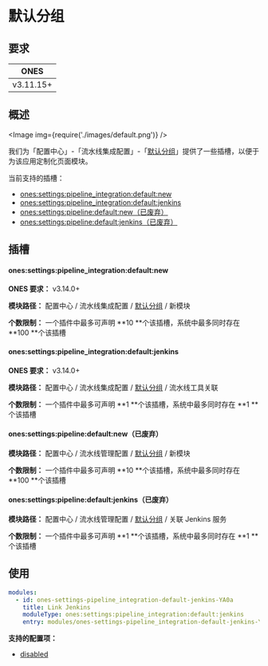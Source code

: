 # 默认分组

## 要求

|   ONES    |
| :-------: |
| v3.11.15+ |

## 概述

<Image img={require('./images/default.png')} />

我们为「配置中心」-「流水线集成配置」-「[默认分组](../../index.mdx#slot-hierarchy)」提供了一些插槽，以便于为该应用定制化页面模块。

当前支持的插槽：

- [ones:settings:pipeline_integration:default:new](#onessettingspipeline_integrationdefaultnew)
- [ones:settings:pipeline_integration:default:jenkins](#onessettingspipeline_integrationdefaultjenkins)
- [ones:settings:pipeline:default:new（已废弃）](#onessettingspipelinedefaultnew已废弃)
- [ones:settings:pipeline:default:jenkins（已废弃）](#onessettingspipelinedefaultjenkins已废弃)

## 插槽

#### ones:settings:pipeline_integration:default:new

**ONES 要求：** v3.14.0+

**模块路径：** 配置中心 / 流水线集成配置 / [默认分组](../../index.mdx#slot-hierarchy) / 新模块

**个数限制：** 一个插件中最多可声明 **10 **个该插槽，系统中最多同时存在 **100 **个该插槽

#### ones:settings:pipeline_integration:default:jenkins

**ONES 要求：** v3.14.0+

**模块路径：** 配置中心 / 流水线集成配置 / [默认分组](../../index.mdx#slot-hierarchy) / 流水线工具关联

**个数限制：** 一个插件中最多可声明 **1 **个该插槽，系统中最多同时存在 **1 **个该插槽

#### ones:settings:pipeline:default:new（已废弃）

**模块路径：** 配置中心 / 流水线管理配置 / [默认分组](../../index.mdx#slot-hierarchy) / 新模块

**个数限制：** 一个插件中最多可声明 **10 **个该插槽，系统中最多同时存在 **100 **个该插槽

#### ones:settings:pipeline:default:jenkins（已废弃）

**模块路径：** 配置中心 / 流水线管理配置 / [默认分组](../../index.mdx#slot-hierarchy) / 关联 Jenkins 服务

**个数限制：** 一个插件中最多可声明 **1 **个该插槽，系统中最多同时存在 **1 **个该插槽

## 使用

```yaml
modules:
  - id: ones-settings-pipeline_integration-default-jenkins-YA0a
    title: Link Jenkins
    moduleType: ones:settings:pipeline_integration:default:jenkins
    entry: modules/ones-settings-pipeline_integration-default-jenkins-YA0a/index.html
```

**支持的配置项：**

- [disabled](../../../../../../reference/config/plugin.yaml#disabled)

